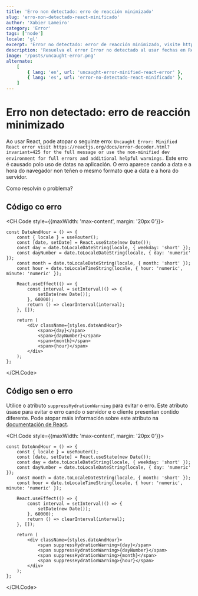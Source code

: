 ```yaml
---
title: 'Erro non detectado: erro de reacción minimizado'
slug: 'erro-non-detectado-react-minificado'
author: 'Xabier Lameiro'
category: 'Error'
tags: ['node']
locale: 'gl'
excerpt: 'Error no detectado: error de reacción minimizado, visite https://reactjs.org/docs/error-decoder.html?invariant=425 para ver el mensaje completo o use el entorno de desarrollo no minimizado para errores completos y advertencias útiles adicionales.'
description: 'Resuelva el error Error no detectado al usar fechas en React. El error aparece cuando la fecha y hora del navegador no están en el mismo formato que la fecha y hora del servidor.'
image: '/posts/uncaught-error.png'
alternate:
    [
        { lang: 'en', url: 'uncaught-error-minified-react-error' },
        { lang: 'es', url: 'error-no-detectado-react-minificado' },
    ]
---
```


# Erro non detectado: erro de reacción minimizado

<Date date="01-05-2023" />

Ao usar React, pode atopar o seguinte erro: `Uncaught Error: Minified React error visit https://reactjs.org/docs/error-decoder.html?invariant=425 for the full message or use the non-minified dev environment for full errors and additional helpful warnings.`
Este erro é causado polo uso de datas na aplicación. O erro aparece cando a data e a hora do navegador non teñen o mesmo formato que a data e a hora do servidor.

Como resolvín o problema?

## Código co erro

<CH.Code style={{maxWidth: 'max-content', margin: '20px 0'}}>

```tsx DateAndHour.tsx mark=18,19,20,21
const DateAndHour = () => {
    const { locale } = useRouter();
    const [date, setDate] = React.useState(new Date());
    const day = date.toLocaleDateString(locale, { weekday: 'short' });
    const dayNumber = date.toLocaleDateString(locale, { day: 'numeric' });
    const month = date.toLocaleDateString(locale, { month: 'short' });
    const hour = date.toLocaleTimeString(locale, { hour: 'numeric', minute: 'numeric' });

    React.useEffect(() => {
        const interval = setInterval(() => {
            setDate(new Date());
        }, 60000);
        return () => clearInterval(interval);
    }, []);

    return (
        <div className={styles.dateAndHour}>
            <span>{day}</span>
            <span>{dayNumber}</span>
            <span>{month}</span>
            <span>{hour}</span>
        </div>
    );
};
```

</CH.Code>

## Código sen o erro

Utilice o atributo `suppressHydrationWarning` para evitar o erro. Este atributo úsase para evitar o erro cando o servidor e o cliente presentan contido diferente.
Pode atopar máis información sobre este atributo na [documentación de React](https://reactjs.org/docs/dom-elements.html#suppresshydrationwarning 'Documentación de React').

<CH.Code style={{maxWidth: 'max-content', margin: '20px 0'}}>

```tsx DateAndHour.tsx mark=18,19,20,21
const DateAndHour = () => {
    const { locale } = useRouter();
    const [date, setDate] = React.useState(new Date());
    const day = date.toLocaleDateString(locale, { weekday: 'short' });
    const dayNumber = date.toLocaleDateString(locale, { day: 'numeric' });
    const month = date.toLocaleDateString(locale, { month: 'short' });
    const hour = date.toLocaleTimeString(locale, { hour: 'numeric', minute: 'numeric' });

    React.useEffect(() => {
        const interval = setInterval(() => {
            setDate(new Date());
        }, 60000);
        return () => clearInterval(interval);
    }, []);

    return (
        <div className={styles.dateAndHour}>
            <span suppressHydrationWarning>{day}</span>
            <span suppressHydrationWarning>{dayNumber}</span>
            <span suppressHydrationWarning>{month}</span>
            <span suppressHydrationWarning>{hour}</span>
        </div>
    );
};
```

</CH.Code>
